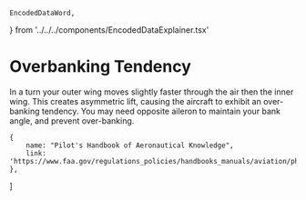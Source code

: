    EncodedDataWord,
} from '../../../components/EncodedDataExplainer.tsx'



# Overbanking Tendency

In a turn your outer wing moves slightly faster through the air then the inner
wing. This creates asymmetric lift, causing the aircraft to exhibit an
over-banking tendency. You may need opposite aileron to maintain your bank
angle, and prevent over-banking.

    {
        name: "Pilot's Handbook of Aeronautical Knowledge",
        link: 'https://www.faa.gov/regulations_policies/handbooks_manuals/aviation/phak/media/07_phak_ch5.pdf',
    },
]
